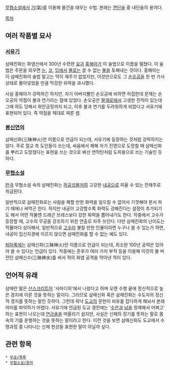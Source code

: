{{{+1 三昧眞火}}}

[[무협소설]]에서 [[기]](氣)를 이용해 물건을 태우는 수법. 본래는 [[연단술]] 중 내단술의 용어다.

[[목차]]
== 여러 작품별 묘사 ==
=== [[서유기]] ===
삼매진화는 화염산에서 300년 수련한 [[요괴]] [[홍해아]]가 이 술법으로 이름을 떨쳤다. 이 술법은 주문을 외우면 [[눈]], [[코]], [[입]]에서 [[물]]로는 끌 수 없는 [[불]]을 토해내는 것이다. 홍해아는 이 삼매진화의 술법 말고는 딱히 재주가 없었지만, 이것만으로도 그 [[손오공]]을 한 번 가사 상태로 몰아넣었을 만큼 막강한 위력을 과시했다.

사실 홍해아가 강력하긴 하지만, 자기 아버지뻘인 손오공에 비하면 허접한데 문제는 손오공의 약점이 불과 연기라는 점에 있었다. 손오공은 [[팔괘로]]에서 고생한 전적이 있는데 그때 하도 당해서 화안금정까지 되고, 이후 불과 연기를 두려워하게 되었다고 서유기에 표현되어 있다. 즉 약점을 제대로 찌른 셈.
=== [[봉신연의]] ===
삼매신화(三昧神火)란 이름으로 언급이 되는데, 서유기에 등장하는 것처럼 강력하지는 않다. 주로 절교 측 도인들이 쓰는데, 싸움에서 패해 자기 진영으로 도망칠 때 삼매신화를 뿌리고 도망쳤다는 표현을 쓰는 것으로 봐선 연막탄처럼 도피용으로 쓰는 기술인 듯하다.

=== [[무협소설]] ===
[[한국]] 무협소설 속의 삼매진화는 [[허공섭물]]처럼 고강한 [[내공]]으로 피울 수 있는 잔재주로 취급된다. 

일반적으로 삼매진화로는 사람을 해할 만한 화력을 일으킬 수 없어서 기껏해야 문서 파기 때에나 써먹곤 한다. 하지만 내공이 고강할수록 화력도 강해진다는 설정이 추가되기도 해서 어떤 작품엔 드래곤 브레스보다 강한 화력을 뽑아내기도 한다. 작중에서 고수가 등장할 때, 고수의 무공을 강조하기 위한 연출로 자주 쓰인다. 다만 삼매진화의 난이도는 작품마다 상이해서, 일반적으로 [[고수]]라 불릴 만한 인물이라면 누구나 쓸 수 있는가 하면, 내공이 입신지경에 이르지 않으면 삼매진화를 할 수 없는 예도 있다.

[[퇴마록]]에는 삼매신화(三昧神火)란 이름으로 언급이 되는데, 최소한 100년 공력은 있어야 쓸 수 있다는 언급이 있다. 작중에는 준후가 여러 가지 부적 등을 이용해 이것의 물 버전인 삼매신수(三昧神水)를 써서 적의 화염 공격을 막아낸 적이 있다.

== 언어적 유래 ==
삼매란 말은 [[산스크리트어]] '사마디히'에서 나왔다고 하며 오랜 수행 끝에 정신적으로  높은 경지에 이른 것을 뜻하는 말이다. 그러므로 삼매신화 혹은 삼매진화는 수도자의 정신적 경지를 뜻하는 말인 듯하다. 그런데 워낙 [[도교]]의 문헌이 비유를 잡다하게 해놔서 본래 의미를 파악하기 어렵다. 서유기에 언급된 도교 경전에는 '[[수은]]과 [[납]]을 정제해서 어쩌고' 하는 표현이 나오는데 [[연금술]]을 떠올리기 쉽지만, 사실은 신체의 장기를 뜻하는 말로 몸속의 기를 운행하는 것을 뜻하는 말이라고 한다. 이런 것을 보면 삼매신화도 도교에서 수행과정 중 나타나는 신체 현상을 표현한 말이 아닐까 싶다.

== 관련 항목 ==
 * [[무공/목록]]
 * [[무협소설/용어]]
